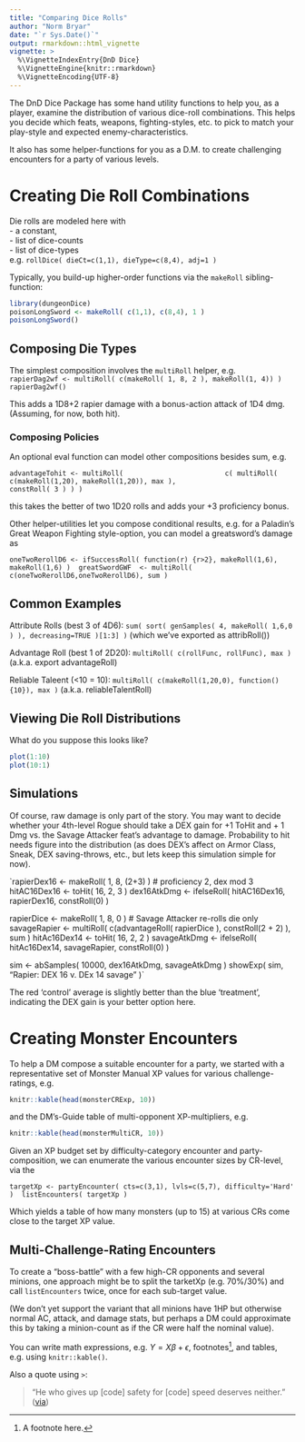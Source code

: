 ```yaml
---
title: "Comparing Dice Rolls"
author: "Norm Bryar"
date: "`r Sys.Date()`"
output: rmarkdown::html_vignette
vignette: >
  %\VignetteIndexEntry{DnD Dice}
  %\VignetteEngine{knitr::rmarkdown}
  %\VignetteEncoding{UTF-8}
---
```

The DnD Dice Package has some hand utility functions to help you, 
as a player, examine the distribution of various dice-roll combinations.  This
helps you decide which feats, weapons, fighting-styles, etc. to pick
to match your play-style and expected enemy-characteristics.  

It also has some helper-functions for you as a D.M. to create challenging
encounters for a party of various levels.

# Creating Die Roll Combinations
Die rolls are modeled here with  
- a constant,  
- list of dice-counts  
- list of dice-types  
e.g. `rollDice( dieCt=c(1,1), dieType=c(8,4), adj=1 )`

Typically, you build-up higher-order functions via the `makeRoll` sibling-function:  

```r
library(dungeonDice)
poisonLongSword <- makeRoll( c(1,1), c(8,4), 1 )  
poisonLongSword()
```  


## Composing Die Types
The simplest composition involves the `multiRoll` helper, e.g.  
`rapierDag2wf <- multiRoll( c(makeRoll( 1, 8, 2 ), makeRoll(1, 4)) )  
rapierDag2wf()`

This adds a 1D8+2 rapier damage with a bonus-action attack of 1D4 dmg.  (Assuming, for now, both hit).

### Composing Policies

An optional eval function can model other compositions besides sum, e.g. 

`advantageTohit <- multiRoll( 
                       c( multiRoll( c(makeRoll(1,20), makeRoll(1,20)), max ),
                          constRoll( 3 ) ) )`  
                          
this takes the better of two 1D20 rolls and adds your +3 proficiency bonus.

Other helper-utilities let you compose conditional results, e.g. for a Paladin's 
Great Weapon Fighting style-option, you can model a greatsword's damage as 

`oneTwoRerollD6 <- ifSuccessRoll( function(r) {r>2}, makeRoll(1,6), makeRoll(1,6) )
 greatSwordGWF  <- multiRoll( c(oneTwoRerollD6,oneTwoRerollD6), sum )`


## Common Examples
Attribute Rolls (best 3 of 4D6): `sum( sort( genSamples( 4, makeRoll( 1,6,0 ) ), decreasing=TRUE )[1:3] )` (which we've exported as attribRoll())

Advantage Roll (best 1 of 2D20): `multiRoll( c(rollFunc, rollFunc), max )` (a.k.a. export advantageRoll)

Reliable Taleent (<10 = 10): `multiRoll( c(makeRoll(1,20,0), function(){10}), max )` (a.k.a. reliableTalentRoll)

## Viewing Die Roll Distributions
What do you suppose this looks like? 
```r
plot(1:10)
plot(10:1)
```

## Simulations
Of course, raw damage is only part of the story.  You may want to decide whether your 4th-level Rogue
should take a DEX gain for +1 ToHit and + 1 Dmg vs. the Savage Attacker feat's advantage to damage.  Probability to hit needs figure into the distribution (as does DEX's affect on Armor Class, Sneak,
DEX saving-throws, etc., but lets keep this simulation simple for now).

`rapierDex16  <- makeRoll( 1, 8, (2+3) )  # proficiency 2, dex mod 3
 hitAC16Dex16 <- toHit( 16, 2, 3 )
 dex16AtkDmg  <- ifelseRoll( hitAC16Dex16, rapierDex16, constRoll(0) )

 rapierDice   <- makeRoll( 1, 8,   0   )  # Savage Attacker re-rolls die only
 savageRapier <- multiRoll( c(advantageRoll( rapierDice ),
                              constRoll(2 + 2) ), sum )
 hitAc16Dex14 <- toHit( 16, 2, 2 )
 savageAtkDmg <- ifelseRoll( hitAc16Dex14, savageRapier, constRoll(0) )
 
 sim <- abSamples( 10000, dex16AtkDmg, savageAtkDmg )
 showExp( sim, "Rapier: DEX 16 v. DEx 14 savage" )`
 
 The red 'control' average is slightly better than the blue 'treatment', indicating the DEX gain is your better option here.  

# Creating Monster Encounters
To help a DM compose a suitable encounter for a party, we started with a representative
set of Monster Manual XP values for various challenge-ratings, e.g. 
```r
knitr::kable(head(monsterCRExp, 10))
```
and the DM's-Guide table of multi-opponent XP-multipliers, e.g. 
```r
knitr::kable(head(monsterMultiCR, 10))
```
Given an XP budget set by difficulty-category encounter and party-composition, we can 
enumerate the various encounter sizes by CR-level, via the 

`targetXp <- partyEncounter( cts=c(3,1), lvls=c(5,7), difficulty='Hard' )
 listEncounters( targetXp )`

Which yields a table of how many monsters (up to 15) at various CRs come close to 
the target XP value.

## Multi-Challenge-Rating Encounters
To create a "boss-battle" with a few high-CR opponents and several minions, one approach
might be to split the tarketXp (e.g. 70%/30%) and call `listEncounters` twice, 
once for each sub-target value.  

(We don't yet support the variant that all minions have 1HP but otherwise normal AC, attack, and damage stats, but perhaps a DM could approximate this by taking a minion-count as if the CR were half the nominal value).  



You can write math expressions, e.g. $Y = X\beta + \epsilon$, footnotes^[A footnote here.], and tables, e.g. using `knitr::kable()`.


Also a quote using `>`:

> "He who gives up [code] safety for [code] speed deserves neither."
([via](https://twitter.com/hadleywickham/status/504368538874703872))

